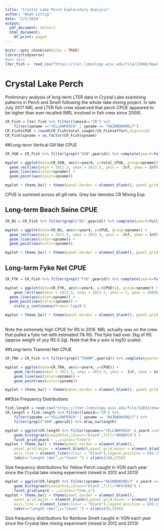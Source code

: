 ```yaml
---
title: "Crystal Lake Perch Exploratory Analysis"
author: "Noah Lottig"
date: "2/5/2018"
output:
  pdf_document: default
  html_document:
    df_print: paged
---
```


```r
knitr::opts_chunk$set(echo = TRUE)
library(tidyverse)
#get data
lter_fish <- read_csv("https://lter.limnology.wisc.edu/file/12848/download?token=5N8uA_-_e8eCa9qJZCaVgS43Szwh21tQgIyj_Pn7n5Y")
```

# Crystal Lake Perch 

Preliminary analysis of long-term LTER data in Crystal Lake examining patterns in Perch and Smelt following the whole-lake mixing project. In late July 2017 NRL and LTER fish crew observed that perch CPUE appeared to be higher than ever recalled (NRL involved in fish crew since 2009).

```r
CR_Fish = lter_fish %>% filter(lakeid=="CR") %>% 
    filter(spname =="YELLOWPERCH" | spname == "RAINBOWSMELT")
CR_Fish$CPUE = round(CR_Fish$total_caught/CR_Fish$effort,digits=3)
CR_Fish$spname = as.factor(CR_Fish$spname)
```

##Long-term Vertical Gill Net CPUE


```r
CR_VGN = CR_Fish %>% filter(grepl("VGN",gearid)) %>% complete(year4=full_seq(1981:2017,1),spname) %>% replace(., is.na(.), 0) %>% group_by(year4,spname) %>% summarise(total_CPUE = sum(CPUE))

myplot = ggplot(data=CR_VGN, aes(x=year4, y=total_CPUE, group=spname)) +
  geom_rect(aes(xmin = 2011.5, xmax = 2013.5, ymin = -Inf, ymax = Inf), fill = "grey", alpha = 0.03) +
  geom_line(aes(color=spname)) +
  geom_point(aes(color=spname))

myplot + theme_bw() + theme(panel.border = element_blank(), panel.grid.major = element_blank(),panel.grid.minor = element_blank(), axis.line = element_line(colour = "black"),legend.position = c(0.15, 0.85)) + labs(x="Year",y="VGN CPUE", colour="Species")
```


CPUE is summed across all gill nets. Grey bar denotes CR Mixing Exp.
\newpage

## Long-term Beach Seine CPUE
 
```r
CR_BS = CR_Fish %>% filter(grepl("BS",gearid)) %>% complete(year4=full_seq(1981:2017,1),spname) %>% replace(., is.na(.), 0) %>% group_by(year4,spname)

myplot = ggplot(data=CR_BS, aes(x=year4, y=CPUE, group=spname)) +
  geom_rect(aes(xmin = 2011.5, xmax = 2013.5, ymin = -Inf, ymax = Inf), fill = "grey", alpha = 0.03) +
  geom_line(aes(color=spname)) +
  geom_point(aes(color=spname)) 

myplot + theme_bw() + theme(panel.border = element_blank(), panel.grid.major = element_blank(),panel.grid.minor = element_blank(), axis.line = element_line(colour = "black"),legend.position = c(0.15, 0.85)) + labs(x="Year",y="Beach Seine CPUE", colour="Species")
```

## Long-term Fyke Net CPUE
 
```r
CR_FYK = CR_Fish %>% filter(grepl("FYK",gearid)) %>% complete(year4=full_seq(1981:2017,1),spname) %>% replace(., is.na(.), 0)

myplot = ggplot(data=CR_FYK, aes(x=year4, y=(CPUE+1), group=spname)) +
    geom_rect(aes(xmin = 2011.5, xmax = 2013.5, ymin = 1, ymax = 3000), fill = "grey", alpha = 0.03) +
  geom_line(aes(color=spname)) +
  geom_point(aes(color=spname)) +
    scale_y_continuous(trans='log10')

myplot + theme_bw() + theme(panel.border = element_blank(), panel.grid.major = element_blank(),panel.grid.minor = element_blank(), axis.line = element_line(colour = "black"),legend.position = c(0.5, 0.85)) + labs(x="Year",y="Fyke CPUE", colour="Species")
```
<br>Note the extremely high CPUE for RS in 2016. NRL actually was on the crew that pulled a fyke net with estimated 11k RS. The fyke had over 2kg of RS (approx weight of yoy RS 0.2g). Note that the y-axis is log10 scaled.

##Long-term Trammel Net CPUE
```r
CR_TRA = CR_Fish %>% filter(grepl("TRAMM",gearid)) %>% complete(year4=full_seq(1981:2017,1) ,spname) %>% replace(., is.na(.), 0)

myplot = ggplot(data=CR_TRA, aes(x=year4, y=CPUE)) +
    geom_rect(aes(xmin = 2011.5, xmax = 2013.5, ymin = -Inf, ymax = Inf), fill = "grey", alpha = 0.03) +
    geom_line(aes(color=spname)) +
    geom_point(aes(color=spname)) 

myplot + theme_bw() + theme(panel.border = element_blank(), panel.grid.major = element_blank(),panel.grid.minor = element_blank(), axis.line = element_line(colour = "black"),legend.position = c(0.15, 0.85)) + labs(x="Year",y="Trammel CPUE", colour="Species")

```

\newpage
##Size Frequency Distributions

```r
fish.length = read.csv("https://lter.limnology.wisc.edu/file/12833/download?token=Rt4vdX88uKw4w043as1qjpA2RxB8VguAIYLF96LapAU")
CR.length = fish.length %>% filter(lakeid=="CR") %>% 
    filter(spname =="YELLOWPERCH" | spname == "RAINBOWSMELT") %>%
    filter(grepl("VGN",gearid)) %>% drop_na(length)
```
```r
myplot = ggplot(CR.length %>% filter(spname=="YELLOWPERCH" & year4 >=2011),aes(x=length)) +
    geom_histogram(binwidth=5,colour="black",fill="#00BFC4") +
    facet_grid(year4 ~ .,scales="free")
myplot + theme_bw() + theme(panel.border = element_blank(), 
    panel.grid.major = element_blank(),panel.grid.minor = element_blank(), 
    axis.line = element_line(colour = "black"),legend.position = c(0.15, 0.85)) + 
    labs(x="Length (mm)",y="Count ") + xlim(c(100,275))
```
Size frequency distributions for Yellow Perch caught in VGN each year since the Crystal lake mixing experiment (mixed in 2012 and 2013)

\newpage
```r
myplot = ggplot(CR.length %>% filter(spname=="RAINBOWSMELT" & year4 >=2011),aes(x=length)) + 
    geom_histogram(binwidth=5,colour="black",fill="#F8766D") +
    facet_grid(year4 ~ .,scales="free_y")
myplot + theme_bw() + theme(panel.border = element_blank(), 
    panel.grid.major = element_blank(),panel.grid.minor = element_blank(), 
    axis.line = element_line(colour = "black"),legend.position = c(0.15, 0.85)) + 
    labs(x="Length (mm)",y="Count ") + xlim(c(90,250))
```
Size frequency distributions for Rainbow Smelt caught in VGN each year since the Crystal lake mixing experiment (mixed in 2012 and 2013)
